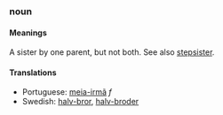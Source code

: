 === noun ===

==== Meanings ====
A sister by one parent, but not both. See also [[stepsister]].

==== Translations ====
*Portuguese: [[meia-irmã]] ''f''
*Swedish: [[halv-bror]], [[halv-broder]]